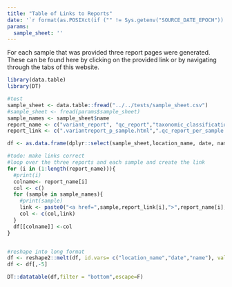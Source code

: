 ```yaml
---
title: "Table of Links to Reports"
date: '`r format(as.POSIXct(if ("" != Sys.getenv("SOURCE_DATE_EPOCH")) { as.numeric(Sys.getenv("SOURCE_DATE_EPOCH")) } else { Sys.time() }, origin="1970-01-01"), "%Y-%m-%d %H:%M:%S")`'
params:
  sample_sheet: ''
---
```







For each sample that was provided three report pages were generated. These can be found here by clicking on the provided link or by navigating through the tabs of this website.

```r
library(data.table)
library(DT)
```


```r
#test
sample_sheet <- data.table::fread("../../tests/sample_sheet.csv")
#sample_sheet <- fread(params$sample_sheet)
sample_names <- sample_sheet$name
report_name <- c("variant_report", "qc_report","taxonomic_classification")
report_link <- c(".variantreport_p_sample.html",".qc_report_per_sample.html",".taxonomic_classification.html")

```


```r
df <- as.data.frame(dplyr::select(sample_sheet,location_name, date, name))

#todo: make links correct
#loop over the three reports and each sample and create the link
for (i in (1:length(report_name))){
  #print(i)
  colname<- report_name[i]
  col <- c()
  for (sample in sample_names){
    #print(sample)
    link <- paste0("<a href=",sample,report_link[i],">",report_name[i],"</a>")
    col <- c(col,link)
  }
  df[[colname]] <-col
}


#reshape into long format
df <- reshape2::melt(df, id.vars= c("location_name","date","name"), value.name = "link")
df <- df[,-5]
```

```r
DT::datatable(df,filter = "bottom",escape=F)

```
